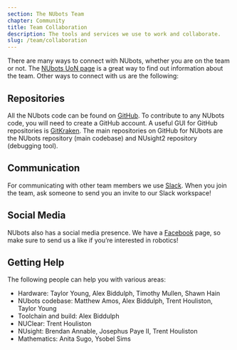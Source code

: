 ```yaml
---
section: The NUbots Team
chapter: Community
title: Team Collaboration
description: The tools and services we use to work and collaborate.
slug: /team/collaboration
---
```


There are many ways to connect with NUbots, whether you are on the team or not. The [NUbots UoN page](https://www.newcastle.edu.au/research-and-innovation/centre/engineering-built-environment/newcastle-robotics-laboratory/nubots) is a great way to find out information about the team. Other ways to connect with us are the following:

## Repositories

All the NUbots code can be found on [GitHub](https://github.com/NUbots/). To contribute to any NUbots code, you will need to create a GitHub account. A useful GUI for GitHub repositories is [GitKraken](https://www.gitkraken.com/). The main repositories on GitHub for NUbots are the NUbots repository (main codebase) and NUsight2 repository (debugging tool).

## Communication

For communicating with other team members we use [Slack](https://slack.com/intl/en-au/). When you join the team, ask someone to send you an invite to our Slack workspace!

## Social Media

NUbots also has a social media presence. We have a [Facebook](https://www.facebook.com/NubotsRobotics/) page, so make sure to send us a like if you’re interested in robotics!

## Getting Help

The following people can help you with various areas:

- Hardware: Taylor Young, Alex Biddulph, Timothy Mullen, Shawn Hain
- NUbots codebase: Matthew Amos, Alex Biddulph, Trent Houliston, Taylor Young
- Toolchain and build: Alex Biddulph
- NUClear: Trent Houliston
- NUsight: Brendan Annable, Josephus Paye II, Trent Houliston
- Mathematics: Anita Sugo, Ysobel Sims
